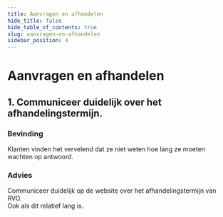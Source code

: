 ```yaml
---
title: Aanvragen en afhandelen
hide_title: false
hide_table_of_contents: true
slug: aanvragen-en-afhandelen
sidebar_position: 4
---
```


# Aanvragen en afhandelen

## 1. Communiceer duidelijk over het afhandelingstermijn.

### Bevinding

Klanten vinden het vervelend dat ze niet weten hoe lang ze moeten wachten op antwoord.

### Advies

Communiceer duidelijk op de website over het afhandelingstermijn van RVO.<br/>
Ook als dit relatief lang is.
